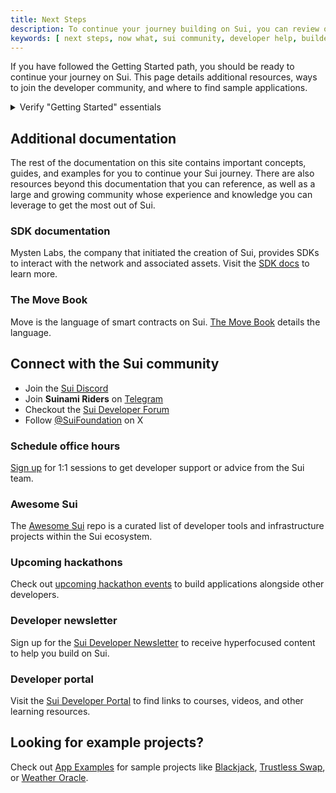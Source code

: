 ```yaml
---
title: Next Steps
description: To continue your journey building on Sui, you can review other documentation, join the community of other Sui builders, or check out the Awesome Sui repo.
keywords: [ next steps, now what, sui community, developer help, builder help ]
---
```


If you have followed the Getting Started path, you should be ready to continue your journey on Sui. This page details additional resources, ways to join the developer community, and where to find sample applications. 

<details>

<summary>Verify "Getting Started" essentials</summary>

To make sure you have everything you need, paste the following commands into a console in your local environment:

```sh
$ sui --version
$ sui client active-address
$ sui client active-env
$ sui client gas
```

If all commands are successful, your console displays output similar to the following:

```sh
sui [version_number]-[commit_hash]
0x6543...7241
testnet
╭───────────────┬────────────────────┬──────────────────╮
│ gasCoinId     │ mistBalance (MIST) │ suiBalance (SUI) │
├───────────────┼────────────────────┼──────────────────┤
│ 0x1e86...63b2 │ 5041161576         │ 5.04             │
╰───────────────┴────────────────────┴──────────────────╯
```

If you receive an error, revisit the content relevant to the command that caused the error or lacked output.

| Command | Successful if |
| ------- | -------------- |
| `sui --version` | You [installed Sui](/guides/developer/getting-started/sui-install.mdx) correctly. |
| `sui client active-address` | You have a [Sui address](/guides/developer/getting-started/get-address.mdx) that is currently active. |
| `sui client active-env` | You have set up a [connection to Testnet](/guides/developer/getting-started/configure-sui-client.mdx) that is currently active. |
| `sui client objects` | You address owns [SUI for testing](/guides/developer/getting-started/get-coins.mdx). |

</details>

## Additional documentation

The rest of the documentation on this site contains important concepts, guides, and examples for you to continue your Sui journey. There are also resources beyond this documentation that you can reference, as well as a large and growing community whose experience and knowledge you can leverage to get the most out of Sui. 

### SDK documentation

Mysten Labs, the company that initiated the creation of Sui, provides SDKs to interact with the network and associated assets. Visit the [SDK docs](https://sdk.mystenlabs.com/typescript) to learn more.

### The Move Book

Move is the language of smart contracts on Sui. [The Move Book](https://move-book.com/) details the language.

## Connect with the Sui community

- Join the [Sui Discord](https://discord.gg/sui) 
- Join **Suinami Riders** on [Telegram](https://web.telegram.org/z/?ref=blog.sui.io#-1742460518)
- Checkout the [Sui Developer Forum](https://forums.sui.io/)
- Follow [@SuiFoundation](https://twitter.com/@SuiFoundation) on X

### Schedule office hours 

[Sign up](https://cal.com/forms/08983b87-8001-4df6-896a-0d7b60acfd79) for 1:1 sessions to get developer support or advice from the Sui team.

### Awesome Sui

The [Awesome Sui](/resources/awesome-sui.mdx) repo is a curated list of developer tools and infrastructure projects within the Sui ecosystem. 

### Upcoming hackathons 

Check out [upcoming hackathon events](https://sui.io/ecosystem-hub) to build applications alongside other developers. 

### Developer newsletter

Sign up for the [Sui Developer Newsletter](https://sui.io/dev-newsletter) to receive hyperfocused content to help you build on Sui.

### Developer portal

Visit the [Sui Developer Portal](https://sui.io/developers) to find links to courses, videos, and other learning resources.

## Looking for example projects?

Check out [App Examples](/guides/developer/app-examples.mdx) for sample projects like [Blackjack](/guides/developer/app-examples/blackjack.mdx), [Trustless Swap](/guides/developer/app-examples/trustless-swap.mdx), or [Weather Oracle](/guides/developer/app-examples/weather-oracle.mdx).

